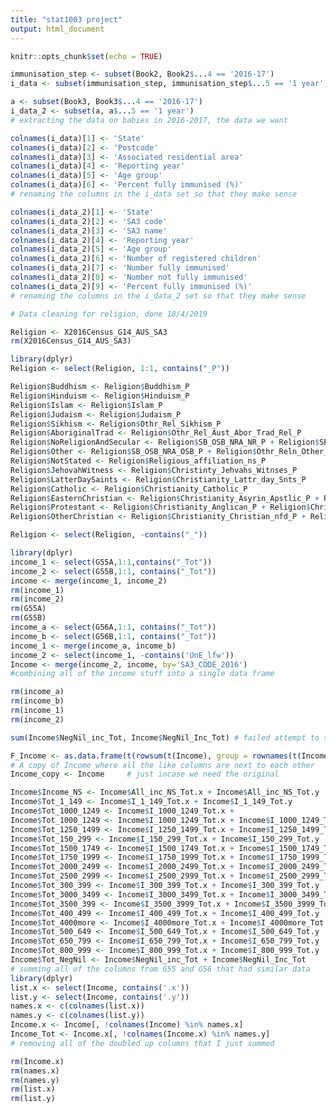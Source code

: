 ```yaml
---
title: "stat1003 project"
output: html_document
---
```


```r
knitr::opts_chunk$set(echo = TRUE)
```

```r
immunisation_step <- subset(Book2, Book2$...4 == '2016-17')
i_data <- subset(immunisation_step, immunisation_step$...5 == '1 year')

a <- subset(Book3, Book3$...4 == '2016-17')
i_data_2 <- subset(a, a$...5 == '1 year')
# extracting the data on babies in 2016-2017, the data we want
```

```r
colnames(i_data)[1] <- 'State'
colnames(i_data)[2] <- 'Postcode'
colnames(i_data)[3] <- 'Associated residential area'
colnames(i_data)[4] <- 'Reporting year'
colnames(i_data)[5] <- 'Age group'
colnames(i_data)[6] <- 'Percent fully immunised (%)'
# renaming the columns in the i_data set so that they make sense
```


```r
colnames(i_data_2)[1] <- 'State'
colnames(i_data_2)[2] <- 'SA3 code'
colnames(i_data_2)[3] <- 'SA3 name'
colnames(i_data_2)[4] <- 'Reporting year'
colnames(i_data_2)[5] <- 'Age group'
colnames(i_data_2)[6] <- 'Number of registered children'
colnames(i_data_2)[7] <- 'Number fully immunised'
colnames(i_data_2)[8] <- 'Number not fully immunised'
colnames(i_data_2)[9] <- 'Percent fully immunised (%)'
# renaming the columns in the i_data_2 set so that they make sense
```

```r
# Data cleaning for religion, done 18/4/2019

Religion <- X2016Census_G14_AUS_SA3
rm(X2016Census_G14_AUS_SA3)

library(dplyr)
Religion <- select(Religion, 1:1, contains("_P"))

Religion$Buddhism <- Religion$Buddhism_P
Religion$Hinduism <- Religion$Hinduism_P
Religion$Islam <- Religion$Islam_P
Religion$Judaism <- Religion$Judaism_P
Religion$Sikhism <- Religion$Othr_Rel_Sikhism_P
Religion$AboriginalTrad <- Religion$Othr_Rel_Aust_Abor_Trad_Rel_P
Religion$NoReligionAndSecular <- Religion$SB_OSB_NRA_NR_P + Religion$SB_OSB_NRA_SB_P
Religion$Other <- Religion$SB_OSB_NRA_OSB_P + Religion$Othr_Reln_Other_reln_groups_P
Religion$NotStated <- Religion$Religious_affiliation_ns_P
Religion$JehovahWitness <- Religion$Christinty_Jehvahs_Witnses_P
Religion$LatterDaySaints <- Religion$Christianity_Lattr_day_Snts_P
Religion$Catholic <- Religion$Christianity_Catholic_P
Religion$EasternChristian <- Religion$Christianity_Asyrin_Apstlic_P + Religion$Christianity_Eastrn_Orthdox_P + Religion$Christianity_Orintal_Orthdx_P
Religion$Protestant <- Religion$Christianity_Anglican_P + Religion$Christianity_Baptist_P + Religion$Christianity_Brethren_P + Religion$Christianity_Church_Christ_P + Religion$Christianity_Lutheran_P + Religion$Christianity_Othr_Protestnt_P + Religion$Christianity_Pentecostal_P + Religion$Christinty_Prsbytrin_Refrmd_P + Religion$Christianity_Salvation_Army_P + Religion$Christnty_Sevnth_dy_Advntst_P + Religion$Christianity_Uniting_Church_P
Religion$OtherChristian <- Religion$Christianity_Christian_nfd_P + Religion$Christianity_Othr_Christian_P

Religion <- select(Religion, -contains("_"))
```

```r
library(dplyr)
income_1 <- select(G55A,1:1,contains("_Tot"))
income_2 <- select(G55B,1:1, contains("_Tot"))
income <- merge(income_1, income_2)
rm(income_1)
rm(income_2)
rm(G55A)
rm(G55B)
income_a <- select(G56A,1:1, contains("_Tot"))
income_b <- select(G56B,1:1, contains("_Tot"))
income_1 <- merge(income_a, income_b)
income_2 <- select(income_1, -contains('UnE_lfw'))
Income <- merge(income_2, income, by='SA3_CODE_2016')
#combining all of the income stuff into a single data frame
```
```r
rm(income_a)
rm(income_b)
rm(income_1)
rm(income_2)
```

```r
sum(Income$NegNil_inc_Tot, Income$NegNil_Inc_Tot) # failed attempt to sum
```

```r
F_Income <- as.data.frame(t(rowsum(t(Income), group = rownames(t(Income)))))
# A copy of Income where all the like columns are next to each other 
Income_copy <- Income     # just incase we need the original

Income$Income_NS <- Income$All_inc_NS_Tot.x + Income$All_inc_NS_Tot.y
Income$Tot_1_149 <- Income$I_1_149_Tot.x + Income$I_1_149_Tot.y
Income$Tot_1000_1249 <- Income$I_1000_1249_Tot.x +
Income$Tot_1000_1249 <- Income$I_1000_1249_Tot.x + Income$I_1000_1249_Tot.y
Income$Tot_1250_1499 <- Income$I_1250_1499_Tot.x + Income$I_1250_1499_Tot.y
Income$Tot_150_299 <- Income$I_150_299_Tot.x + Income$I_150_299_Tot.y
Income$Tot_1500_1749 <- Income$I_1500_1749_Tot.x + Income$I_1500_1749_Tot.y
Income$Tot_1750_1999 <- Income$I_1750_1999_Tot.x + Income$I_1750_1999_Tot.y
Income$Tot_2000_2499 <- Income$I_2000_2499_Tot.x + Income$I_2000_2499_Tot.y
Income$Tot_2500_2999 <- Income$I_2500_2999_Tot.x + Income$I_2500_2999_Tot.y
Income$Tot_300_399 <- Income$I_300_399_Tot.x + Income$I_300_399_Tot.y
Income$Tot_3000_3499 <- Income$I_3000_3499_Tot.x + Income$I_3000_3499_Tot.y
Income$Tot_3500_399 <- Income$I_3500_3999_Tot.x + Income$I_3500_3999_Tot.y
Income$Tot_400_499 <- Income$I_400_499_Tot.x + Income$I_400_499_Tot.y
Income$Tot_4000more <- Income$I_4000more_Tot.x + Income$I_4000more_Tot.y
Income$Tot_500_649 <- Income$I_500_649_Tot.x + Income$I_500_649_Tot.y
Income$Tot_650_799 <- Income$I_650_799_Tot.x + Income$I_650_799_Tot.y
Income$Tot_800_999 <- Income$I_800_999_Tot.x + Income$I_800_999_Tot.y
Income$Tot_NegNil <- Income$NegNil_inc_Tot + Income$NegNil_Inc_Tot
# summing all of the columns from G55 and G56 that had similar data
library(dplyr)
list.x <- select(Income, contains('.x'))
list.y <- select(Income, contains('.y'))
names.x <- c(colnames(list.x))
names.y <- c(colnames(list.y))
Income.x <- Income[, !colnames(Income) %in% names.x]
Income_Tot <- Income.x[, !colnames(Income.x) %in% names.y]
# removing all of the doubled up columns that I just summed
```

```r
rm(Income.x)
rm(names.x)
rm(names.y)
rm(list.x)
rm(list.y)
```

